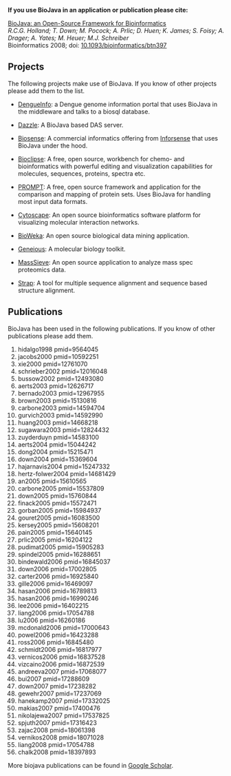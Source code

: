 '''If you use BioJava in an application or publication please cite:'''

[http://bioinformatics.oxfordjournals.org/cgi/content/abstract/btn397v1?ijkey=jIKd6VUGPrgshbv&keytype=ref BioJava: an Open-Source Framework for Bioinformatics] <br/>
<i>R.C.G. Holland; T. Down; M. Pocock; A. Prlic; D. Huen; K. James; S. Foisy; A. Drager; A. Yates; M. Heuer; M.J. Schreiber</i><br/>
Bioinformatics 2008; doi: [http://dx.doi.org/10.1093/bioinformatics/btn397 10.1093/bioinformatics/btn397]

== Projects ==
The following projects make use of BioJava. If you know of other projects please add them to the list.

* [http://www.dengueinfo.org/ DengueInfo]: a Dengue genome information portal that uses BioJava in the middleware and talks to a biosql database.

* [http://www.derkholm.net/thomas/dazzle Dazzle]: A BioJava based DAS server.

* [http://www.inforsense.com/biosense.html Biosense]: A commercial informatics offering from [http://www.inforsense.com/ Inforsense] that uses BioJava under the hood.

* [http://www.bioclipse.net Bioclipse]: A free, open source, workbench for chemo- and bioinformatics with powerful editing and visualization capabilities for molecules, sequences, proteins, spectra etc.

* [http://webclu.bio.wzw.tum.de/prompt PROMPT]: A free, open source framework and application for the comparison and mapping of protein sets. Uses BioJava for handling most input data formats.

* [http://www.cytoscape.org Cytoscape]: An open source bioinformatics software platform for visualizing molecular interaction networks.

* [http://www.bioweka.org BioWeka]: An open source biological data mining application.

* [http://www.biomatters.com Geneious]: A molecular biology toolkit.

* [http://www.proteomecommons.org/dev/masssieve/index.html MassSieve]: An open source application to analyze mass spec proteomics data.

* [http://www.charite.de/bioinf/strap/ Strap]: A tool for multiple sequence alignment and sequence based structure alignment.

== Publications ==
BioJava has been used in the following publications. If you know of other publications please add them.

<biblio>
#hidalgo1998 pmid=9564045
#jacobs2000 pmid=10592251
#xie2000 pmid=12761070
#schrieber2002 pmid=12016048
#bussow2002 pmid=12493080
#aerts2003 pmid=12626717
#bernado2003 pmid=12967955 
#brown2003 pmid=15130816
#carbone2003 pmid=14594704
#gurvich2003 pmid=14592990
#huang2003 pmid=14668218  
#sugawara2003 pmid=12824432
#zuyderduyn pmid=14583100
#aerts2004 pmid=15044242
#dong2004 pmid=15215471
#down2004 pmid=15369604
#hajarnavis2004 pmid=15247332
#hertz-folwer2004 pmid=14681429
#an2005 pmid=15610565 
#carbone2005 pmid=15537809
#down2005 pmid=15760844 
#finack2005 pmid=15572471
#gorban2005 pmid=15984937
#gouret2005 pmid=16083500 
#kersey2005 pmid=15608201
#pain2005 pmid=15640145
#prlic2005 pmid=16204122
#pudimat2005 pmid=15905283
#spindel2005 pmid=16288651
#bindewald2006 pmid=16845037
#down2006 pmid=17002805
#carter2006 pmid=16925840
#gille2006 pmid=16469097
#hasan2006 pmid=16789813
#hasan2006 pmid=16990246
#lee2006 pmid=16402215 
#liang2006 pmid=17054788
#lu2006 pmid=16260186
#mcdonald2006 pmid=17000643
#powel2006 pmid=16423288
#ross2006 pmid=16845480
#schmidt2006 pmid=16817977
#vernicos2006 pmid=16837528
#vizcaino2006 pmid=16872539
#andreeva2007 pmid=17068077
#bui2007 pmid=17288609
#down2007 pmid=17238282
#gewehr2007 pmid=17237069
#hanekamp2007 pmid=17332025
#makias2007 pmid=17400476
#nikolajewa2007 pmid=17537825
#spjuth2007 pmid=17316423 
#zajac2008 pmid=18061398
#vernikos2008 pmid=18071028
#liang2008 pmid=17054788
#chalk2008 pmid=18397893
</biblio>

More biojava publications can be found in [http://scholar.google.com/scholar?q=biojava Google Scholar].